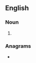 ==English==

===Noun===
{{head|en|noun form}}

# {{plural of|en|hatchet}}

===Anagrams===
* {{anagrams|en|a=acehhstt|Thatches|hatchest|thatches}}